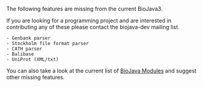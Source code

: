 The following features are missing from the current BioJava3.

If you are looking for a programming project and are interested in contributing any of these please contact the biojava-dev mailing list.

 - Genbank parser 
 - Stockholm file format parser
 - CATH parser
 - Balibase
 - UniProt (XML/txt)

You can also take a look at the current list of [[BioJava:Modules#BioJava_3.0.X| BioJava Modules]] and suggest other missing features.